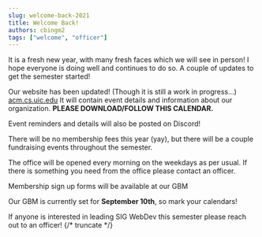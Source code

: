 ```yaml
---
slug: welcome-back-2021
title: Welcome Back!
authors: cbingm2
tags: ["welcome", "officer"]
---
```



It is a fresh new year, with many fresh faces which we will see in person! I hope everyone is doing well and continues to do so. A couple of updates to get the semester started!

Our website has been updated! (Though it is still a work in progress...) [acm.cs.uic.edu](https://acm.cs.uic.edu/) It will contain event details and information about our organization. **PLEASE DOWNLOAD/FOLLOW THIS CALENDAR.**

Event reminders and details will also be posted on <DiscordLink>Discord</DiscordLink>!

There will be no membership fees this year (yay), but there will be a couple fundraising events throughout the semester.

The office will be opened every morning on the weekdays as per usual. If there is something you need from the office please contact an officer.

Membership sign up forms will be available at our GBM

Our GBM is currently set for **September 10th**, so mark your calendars!

If anyone is interested in leading SIG WebDev this semester please reach out to an officer!
{/* truncate */}
